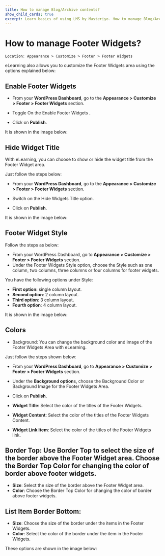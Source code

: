 ---
title: How to manage Blog/Archive contents?
show_child_cards: true
excerpt: Learn basics of using LMS by Masteriyo. How to manage Blog/Archive contents
---

# How to manage Footer Widgets?

    Location: Appearance > Customize > Footer > Footer Widgets

eLearning also allows you to customize the Footer Widgets area using the options explained below:

## Enable Footer Widgets

- From your **WordPress Dashboard**, go to the **Appearance > Customize > Footer > Footer Widgets** section.

- Toggle On the Enable Footer Widgets .

- Click on **Publish**.

It is shown in the image below:

## Hide Widget Title

WIth eLearning, you can choose to show or hide the widget title from the Footer Widget area.

Just follow the steps below:

- From your **WordPress Dashboard**, go to the **Appearance > Customize > Footer > Footer Widgets** section.

- Switch on the Hide Widgets Title option.

- Click on **Publish**.

It is shown in the image below:

## Footer Widget Style

Follow the steps as below:

- From your WordPress Dashboard, go to **Appearance > Customize > Footer > Footer Widgets** section.
- Under the Footer Widgets Style option, choose the Style such as one column, two columns, three columns or four columns for footer widgets.

You have the following options under Style:

- **First option**: single column layout.
- **Second option**: 2 column layout.
- **Third option**: 3 column layout.
- **Fourth option**: 4 column layout.

It is shown in the image below:

## Colors

- Background: You can change the background color and image of the Footer Widgets Area with eLearning.

Just follow the steps shown below:

   - From your **WordPress Dashboard**, go to **Appearance > Customize > Footer > Footer Widgets** section.

   - Under the **Background option**s, choose the Background Color or Background Image for the Footer Widgets Area.

   - Click on **Publish**.

- **Widget Title**: Select the color of the titles of the Footer Widgets.
- **Widget Content**: Select the color of the titles of the Footer Widgets Content.
- **Widget Link Item**: Select the color of the titles of the Footer Widgets link.

## Border Top: Use Border Top to select the size of the border above the Footer Widget area. Choose the Border Top Color for changing the color of border above footer widgets.
 - **Size**: Select the size of the border above the Footer Widget area.
 - **Color**: Choose the Border Top Color for changing the color of border above footer widgets.

## List Item Border Bottom: 
- **Size**: Choose the size of the border under the items in the Footer Widgets.
- **Color**: Select the color of the border under the item in the Footer Widgets.   

These options are shown in the image below:





